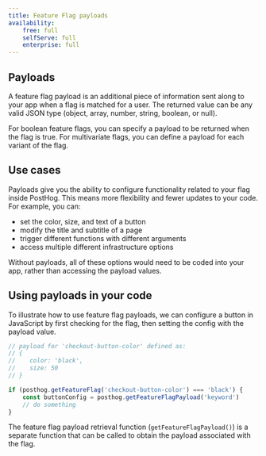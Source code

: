```yaml
---
title: Feature Flag payloads
availability:
    free: full
    selfServe: full
    enterprise: full
---
```


## Payloads

A feature flag payload is an additional piece of information sent along to your app when a flag is matched for a user. The returned value can be any valid JSON type (object, array, number, string, boolean, or null).

For boolean feature flags, you can specify a payload to be returned when the flag is true. For multivariate flags, you can define a payload for each variant of the flag. 

## Use cases

Payloads give you the ability to configure functionality related to your flag inside PostHog. This means more flexibility and fewer updates to your code. For example, you can:
- set the color, size, and text of a button
- modify the title and subtitle of a page
- trigger different functions with different arguments
- access multiple different infrastructure options

Without payloads, all of these options would need to be coded into your app, rather than accessing the payload values. 

## Using payloads in your code

To illustrate how to use feature flag payloads, we can configure a button in JavaScript by first checking for the flag, then setting the config with the payload value.

```js
// payload for 'checkout-button-color' defined as:
// {
//    color: 'black',
//    size: 50
// }

if (posthog.getFeatureFlag('checkout-button-color') === 'black') {
    const buttonConfig = posthog.getFeatureFlagPayload('keyword')
    // do something
}
```

The feature flag payload retrieval function (`getFeatureFlagPayload()`) is a separate function that can be called to obtain the payload associated with the flag.
